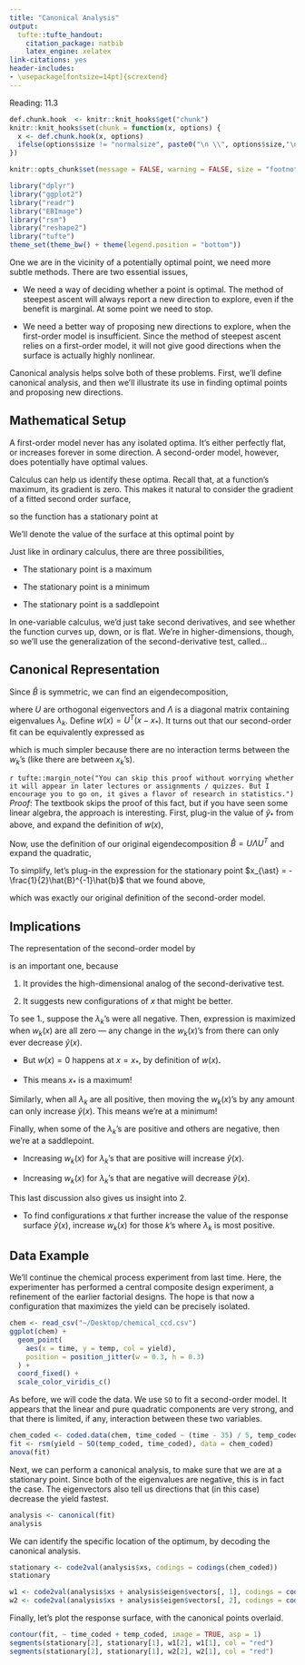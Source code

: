 ```yaml
---
title: "Canonical Analysis"
output:
  tufte::tufte_handout:
    citation_package: natbib
    latex_engine: xelatex
link-citations: yes
header-includes:
- \usepackage[fontsize=14pt]{scrextend}
---
```


Reading: 11.3

```r
def.chunk.hook  <- knitr::knit_hooks$get("chunk")
knitr::knit_hooks$set(chunk = function(x, options) {
  x <- def.chunk.hook(x, options)
  ifelse(options$size != "normalsize", paste0("\n \\", options$size,"\n\n", x, "\n\n \\normalsize"), x)
})

knitr::opts_chunk$set(message = FALSE, warning = FALSE, size = "footnotesize", echo = FALSE, fig.margin = TRUE, fig.height = 5, cache = TRUE)
```

```r
library("dplyr")
library("ggplot2")
library("readr")
library("EBImage")
library("rsm")
library("reshape2")
library("tufte")
theme_set(theme_bw() + theme(legend.position = "bottom"))
```

One we are in the vicinity of a potentially optimal point, we need more subtle
methods. There are two essential issues,

* We need a way of deciding whether a point is optimal. The method of steepest
ascent will always report a new direction to explore, even if the benefit is
marginal. At some point we need to stop.

* We need a better way of proposing new directions to explore, when the
first-order model is insufficient. Since the method of steepest ascent relies on
a first-order model, it will not give good directions when the surface is
actually highly nonlinear.

Canonical analysis helps solve both of these problems. First, we’ll define
canonical analysis, and then we’ll illustrate its use in finding optimal points
and proposing new directions.

## Mathematical Setup

A first-order model never has any isolated optima. It’s either perfectly flat,
or increases forever in some direction. A second-order model, however, does
potentially have optimal values.

Calculus can help us identify these optima. Recall that, at a function’s
maximum, its gradient is zero. This makes it natural to consider the gradient of
a fitted second order surface,
\begin{align*}
\nabla_{x}\hat{y}\left(x\right) &= \nabla_{x}\left[x^{T}\hat{b} + x^{T}\hat{B}x\right] \\
&= \hat{b} + 2\hat{B}x
\end{align*}

so the function has a stationary point at
\begin{align*}
x_{\ast} &= -\frac{1}{2}\hat{B}^{-1}\hat{b}.
\end{align*}

We’ll denote the value of the surface at this optimal point by
\begin{align*}
\hat{y}_{\ast} &= \hat{b}^{T}x + x^{T}\hat{B}\hat{x} \\
&= -\frac{1}{2}\hat{b}^{T}\hat{B}^{-1}\hat{b} + \frac{1}{4}\hat{b}^{T} \hat{B}^{-1} \hat{B} \hat{B}^{-1} \hat{b} \\
&= -\frac{1}{4}\hat{b}^{T}\hat{B}^{-1}\hat{b}
\end{align*}

Just like in ordinary calculus, there are three possibilities,

* The stationary point is a maximum

* The stationary point is a minimum

* The stationary point is a saddlepoint

In one-variable calculus, we’d just take second derivatives, and see whether the
function curves up, down, or is flat. We’re in higher-dimensions, though, so
we’ll use the generalization of the second-derivative test, called...

## Canonical Representation

Since $\hat{B}$ is symmetric, we can find an eigendecomposition,
\begin{align*}
\hat{B} &= U \Lambda U^{T},
\end{align*}

where $U$ are orthogonal eigenvectors and $\Lambda$ is a diagonal matrix
containing eigenvalues $\lambda_{k}$. Define $w\left(x\right) = U^{T}\left(x -
x_{\ast}\right)$. It turns out that our second-order fit can be equivalently
expressed as
\begin{align*}
\hat{y}\left(x\right) &= \hat{y}_{\ast} + w^T\left(x\right)\Lambda w\left(x\right) \\
&= \hat{y}_{\ast} + \sum_{k = 1}^{K} \lambda_{k}w^{2}_{k}\left(x\right)
\end{align*}

which is much simpler because there are no interaction terms between the
$w_{k}$’s (like there are between $x_{k}$’s).

`r tufte::margin_note("You can skip this proof without worrying whether it will appear in later lectures or assignments / quizzes. But I encourage you to go on, it gives a flavor of research in statistics.")`
_Proof_: The textbook skips the proof of this fact, but if you have seen some
linear algebra, the approach is interesting. First, plug-in the value of
$\hat{y}_{\ast}$ from above, and expand the definition of $w\left(x\right)$,
\begin{align*}
\hat{y}\left(x\right) &= \hat{y}_{\ast} + w^{T}\left(x\right) \Lambda w\left(x\right) \\
&= -\frac{1}{4}\hat{b}^{T}\hat{B}\hat{b} + \left(x - x_{\ast}\right)^{T}U\Lambda U^{T} \left(x - x_{\ast}\right).
\end{align*}

Now, use the definition of our original eigendecomposition $\hat{B} = U \Lambda
U^{T}$ and expand the quadratic,
\begin{align*}
\hat{y}\left(x\right) &= -\frac{1}{4}\hat{b}^{T}\hat{B}\hat{b} + \left(x - x_{\ast}\right)^{T}\hat{B}\left(x - x_{\ast}\right) \\
&= -\frac{1}{4}\hat{b}^{T}\hat{B}\hat{b} + x^{T}\hat{B}x - 2x^{T}\hat{B}x_{\ast} + x^{T}_{\ast}\hat{B}x_{\ast}.
\end{align*}

To simplify, let’s plug-in the expression for the stationary point $x_{\ast} =
-\frac{1}{2}\hat{B}^{-1}\hat{b}$ that we found above,
\begin{align*}
\hat{y}\left(x\right) &= -\frac{1}{4}\hat{b}^{T}\hat{B}\hat{b} + x^{T}\hat{B}x + x^{T}\hat{B}\hat{B}^{-1}\hat{b} + \frac{1}{4}\hat{b}^{T}\hat{B}^{-1}\hat{B}\hat{B}^{-1}\hat{b} \\
&= \hat{b}^{T}x + x^{T}\hat{B}x
\end{align*}

which was exactly our original definition of the second-order model.

## Implications

The representation of the second-order model by
\begin{align}
\label{eq:canonical}
\hat{y}\left(x\right) &= \hat{y}_{\ast} + \sum_{k = 1}^{K} \lambda_{k}w^{2}_{k}\left(x\right)
\end{align}

is an important one, because

1. It provides the high-dimensional analog of the second-derivative test.

2. It suggests new configurations of $x$ that might be better.

To see 1., suppose the $\lambda_{k}$’s were all negative. Then, expression
\ref{eq:canonical} is maximized when $w_{k}\left(x\right)$ are all zero — any
change in the $w_{k}\left(x\right)$’s from there can only ever decrease
$\hat{y}\left(x\right)$.

* But $w\left(x\right) = 0$ happens at $x = x_{\ast}$, by definition of
$w\left(x\right)$.

* This means $x_{\ast}$ is a maximum!

Similarly, when all $\lambda_{k}$ are all positive, then moving the
$w_{k}\left(x\right)$’s by any amount can only increase $\hat{y}\left(x\right)$.
This means we’re at a minimum!

Finally, when some of the $\lambda_{k}$’s are positive and others are negative,
then we’re at a saddlepoint.

* Increasing $w_{k}\left(x\right)$ for $\lambda_{k}$’s that are positive will increase $\hat{y}\left(x\right)$.

* Increasing $w_{k}\left(x\right)$ for $\lambda_{k}$’s that are negative will decrease $\hat{y}\left(x\right)$.

This last discussion also gives us insight into 2.

* To find configurations $x$ that further increase the value of the response
surface  $\hat{y}\left(x\right)$, increase $w_{k}\left(x\right)$ for those $k$’s
where $\lambda_{k}$ is most positive.

## Data Example

We'll continue the chemical process experiment from last time. Here, the
experimenter has performed a central composite design experiment, a refinement
of the earlier factorial designs. The hope is that now a configuration that
maximizes the yield can be precisely isolated.

```r
chem <- read_csv("~/Desktop/chemical_ccd.csv")
ggplot(chem) +
  geom_point(
    aes(x = time, y = temp, col = yield),
    position = position_jitter(w = 0.3, h = 0.3)
  ) +
  coord_fixed() +
  scale_color_viridis_c()
```
As before, we will code the data. We use `SO` to fit a second-order model. It
appears that the linear and pure quadratic components are very strong, and that
there is limited, if any, interaction between these two variables.

```r
chem_coded <- coded.data(chem, time_coded ~ (time - 35) / 5, temp_coded ~ (temp - 155) / 5)
fit <- rsm(yield ~ SO(temp_coded, time_coded), data = chem_coded)
anova(fit)
```
Next, we can perform a canonical analysis, to make sure that we are at a
stationary point. Since both of the eigenvalues are negative, this is in fact
the case. The eigenvectors also tell us directions that (in this case) decrease
the yield fastest.

```r
analysis <- canonical(fit)
analysis
```

We can identify the specific location of the optimum, by decoding the canonical
analysis.

```r
stationary <- code2val(analysis$xs, codings = codings(chem_coded))
stationary
```


```r
w1 <- code2val(analysis$xs + analysis$eigen$vectors[, 1], codings = codings(chem_coded))
w2 <- code2val(analysis$xs + analysis$eigen$vectors[, 2], codings = codings(chem_coded))
```

Finally, let's plot the response surface, with the canonical points overlaid.

```r
contour(fit, ~ time_coded + temp_coded, image = TRUE, asp = 1)
segments(stationary[2], stationary[1], w1[2], w1[1], col = "red")
segments(stationary[2], stationary[1], w2[2], w2[1], col = "red")
```